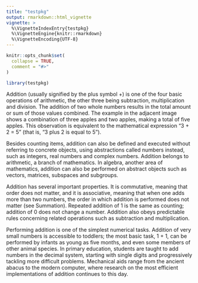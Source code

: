 ```yaml
---
title: "testpkg"
output: rmarkdown::html_vignette
vignette: >
  %\VignetteIndexEntry{testpkg}
  %\VignetteEngine{knitr::rmarkdown}
  %\VignetteEncoding{UTF-8}
---
```


```r
knitr::opts_chunk$set(
  collapse = TRUE,
  comment = "#>"
)
```

```r
library(testpkg)
```

Addition (usually signified by the plus symbol +) is one of the four basic operations of arithmetic, the other three being subtraction, multiplication and division. The addition of two whole numbers results in the total amount or sum of those values combined. The example in the adjacent image shows a combination of three apples and two apples, making a total of five apples. This observation is equivalent to the mathematical expression "3 + 2 = 5" (that is, "3 plus 2 is equal to 5").

Besides counting items, addition can also be defined and executed without referring to concrete objects, using abstractions called numbers instead, such as integers, real numbers and complex numbers. Addition belongs to arithmetic, a branch of mathematics. In algebra, another area of mathematics, addition can also be performed on abstract objects such as vectors, matrices, subspaces and subgroups.

Addition has several important properties. It is commutative, meaning that order does not matter, and it is associative, meaning that when one adds more than two numbers, the order in which addition is performed does not matter (see Summation). Repeated addition of 1 is the same as counting; addition of 0 does not change a number. Addition also obeys predictable rules concerning related operations such as subtraction and multiplication.

Performing addition is one of the simplest numerical tasks. Addition of very small numbers is accessible to toddlers; the most basic task, 1 + 1, can be performed by infants as young as five months, and even some members of other animal species. In primary education, students are taught to add numbers in the decimal system, starting with single digits and progressively tackling more difficult problems. Mechanical aids range from the ancient abacus to the modern computer, where research on the most efficient implementations of addition continues to this day. 
